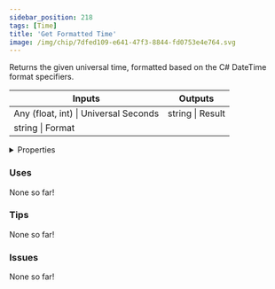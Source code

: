 ```yaml
---
sidebar_position: 218
tags: [Time]
title: 'Get Formatted Time'
image: /img/chip/7dfed109-e641-47f3-8844-fd0753e4e764.svg
---
```


Returns the given universal time, formatted based on the C# DateTime format specifiers.



<IChip uuid="7dfed109-e641-47f3-8844-fd0753e4e764"/>

<table><thead><tr><th>Inputs</th><th>Outputs</th></tr></thead><tbody><tr><td>Any (float, int) | Universal Seconds</td><td>string | Result</td></tr><tr><td>string | Format</td><td /></tr></tbody></table>

<details>
  <summary>Properties</summary>
  <div>
    <div>
    <table>
      <tbody>
        <tr>
          <td>Is beta required?</td>
          <td>No</td>
        </tr>
        <tr>
          <td>Is chip a trolling risk?</td>
          <td>No</td>
        </tr>
        <tr>
          <td>Is chip a role assignment risk?</td>
          <td>No</td>
        </tr>
        <tr>
          <td>Chip UUID</td>
          <td>7dfed109-e641-47f3-8844-fd0753e4e764</td>
        </tr>
        <tr>
          <td>Room availability</td>
          <td>Available everywhere</td>
        </tr>
      </tbody>
    </table>
    </div>
  </div>
</details>

### Uses

None so far!

### Tips

None so far!

### Issues

None so far!
